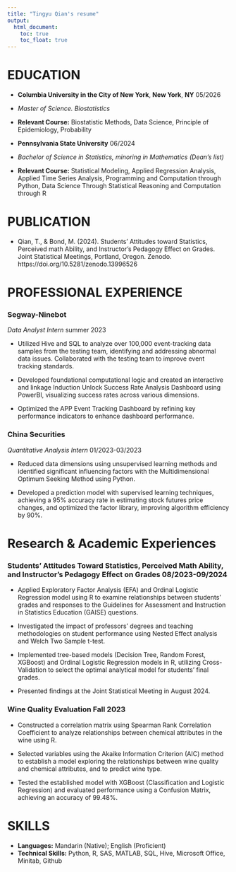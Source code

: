 ```yaml
---
title: "Tingyu Qian's resume"
output: 
  html_document:
    toc: true
    toc_float: true
---
```


# EDUCATION

* **Columbia University in the City of New York**, **New York**, **NY**       05/2026
* *Master of Science. Biostatistics*
* **Relevant Course:** Biostatistic Methods, Data Science, Principle of Epidemiology, Probability

* **Pennsylvania State University**       06/2024
* *Bachelor of Science in Statistics, minoring in Mathematics (Dean’s list)*
* **Relevant Course:** Statistical Modeling, Applied Regression Analysis, Applied Time Series Analysis, Programming and Computation through Python, Data Science Through Statistical Reasoning and Computation through R

# PUBLICATION

* Qian, T., & Bond, M. (2024). Students' Attitudes toward Statistics, Perceived math Ability, and Instructor's Pedagogy Effect on Grades. Joint Statistical Meetings, Portland, Oregon. Zenodo. https://doi.org/10.5281/zenodo.13996526


# PROFESSIONAL EXPERIENCE

### Segway-Ninebot
*Data Analyst Intern* summer 2023

*	Utilized Hive and SQL to analyze over 100,000 event-tracking data samples from the testing team, identifying and addressing abnormal data issues. Collaborated with the testing team to improve event tracking standards.

*	Developed foundational computational logic and created an interactive and linkage Induction Unlock Success Rate Analysis Dashboard using PowerBI, visualizing success rates across various dimensions.

*	Optimized the APP Event Tracking Dashboard by refining key performance indicators to enhance dashboard performance.

### China Securities 
*Quantitative Analysis Intern* 01/2023-03/2023

* Reduced data dimensions using unsupervised learning methods and identified significant influencing factors with the Multidimensional Optimum Seeking Method using Python.

*	Developed a prediction model with supervised learning techniques, achieving a 95% accuracy rate in estimating stock futures price changes, and optimized the factor library, improving algorithm efficiency by 90%.


# Research & Academic Experiences

### Students' Attitudes Toward Statistics, Perceived Math Ability, and Instructor's Pedagogy Effect on Grades 08/2023-09/2024

*	Applied Exploratory Factor Analysis (EFA) and Ordinal Logistic Regression model using R to examine relationships between students' grades and responses to the Guidelines for Assessment and Instruction in Statistics Education (GAISE) questions.

*	Investigated the impact of professors' degrees and teaching methodologies on student performance using Nested Effect analysis and Welch Two Sample t-test.

*	Implemented tree-based models (Decision Tree, Random Forest, XGBoost) and Ordinal Logistic Regression models in R, utilizing Cross-Validation to select the optimal analytical model for students' final grades.

*	Presented findings at the Joint Statistical Meeting in August 2024.


### Wine Quality Evaluation Fall 2023
*	Constructed a correlation matrix using Spearman Rank Correlation Coefficient to analyze relationships between chemical attributes in the wine using R.

*	Selected variables using the Akaike Information Criterion (AIC) method to establish a model exploring the relationships between wine quality and chemical attributes, and to predict wine type.

*	Tested the established model with XGBoost (Classification and Logistic Regression) and evaluated performance using a Confusion Matrix, achieving an accuracy of 99.48%.


# SKILLS
* **Languages:** Mandarin (Native); English (Proficient)
* **Technical Skills:** Python, R, SAS, MATLAB, SQL, Hive, Microsoft Office, Minitab, Github